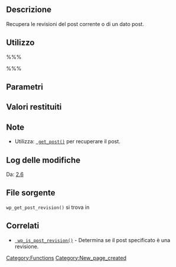 {{Languages|
{{en|Function Reference/wp_get_post_revision}}
{{de|Funktionsreferenz/wp_get_post_revision}}
{{it|Riferimento funzioni/wp_get_post_revision}}
}}
== Descrizione ==

Recupera le revisioni del post corrente o di un dato post.

== Utilizzo ==

%%%<?php wp_get_post_revision( $post ); ?>%%%

== Parametri ==

{{it:Parameter|$post|int&#124;object|ID del post o oggetto post.}}

== Valori restituiti ==
{{it:Return||array|Un array di revisioni oppure vuoto se non ce ne sono.}}

== Note ==

* Utilizza: <tt>[[it:Riferimento_funzioni/get_post | get_post()]]</tt> per recuperare il post.

== Log delle modifiche ==

Da: [[Version 2.6|2.6]]

== File sorgente ==

<tt>wp_get_post_revision()</tt> si trova in {{Trac|wp-includes/revision.php}}

== Correlati ==
* <tt>[[it:Riferimento_funzioni/wp_is_post_revision| wp_is_post_revision()]]</tt> - Determina se il post specificato è una revisione.

{{it:Tag Footer}}

{{Copyedit}}

[[Category:Functions]]

[[Category:New_page_created]]